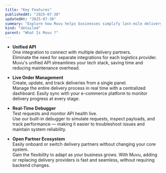```yaml
---
title: "Key Features"
publishedAt: "2025-07-30"
updatedAt: "2025-07-30"
summary: "Explore how Muvu helps businesses simplify last-mile delivery with powerful, developer-friendly tools and seamless integration capabilities."
kind: "detailed"
parent: "What Is Muvu ?"
---
```


- **Unified API**  
  One integration to connect with multiple delivery partners.  
  Eliminate the need for separate integrations for each logistics provider. Muvu's unified API streamlines your tech stack, saving time and reducing maintenance overhead.

- **Live Order Management**  
  Create, update, and track deliveries from a single panel.  
  Manage the entire delivery process in real time with a centralized dashboard. Easily sync with your e-commerce platform to monitor delivery progress at every stage.

- **Real-Time Debugger**  
  Test requests and monitor API health live.  
  Use our built-in debugger to simulate requests, inspect payloads, and track performance — making it easier to troubleshoot issues and maintain system reliability.

- **Open Partner Ecosystem**  
  Easily onboard or switch delivery partners without changing your core system.  
  Gain the flexibility to adapt as your business grows. With Muvu, adding or replacing delivery providers is fast and seamless, without requiring backend changes.